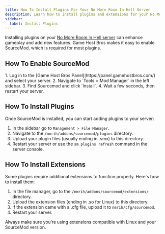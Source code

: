 ```yaml
---
title: How To Install Plugins For Your No More Room In Hell Server
description: Learn how to install plugins and extensions for your No More Room In Hell dedicated server
sidebar:
  label: Install Plugins
---
```


Installing plugins on your [No More Room In Hell server](https://www.gamehostbros.com/no-more-room-in-hell-server-hosting/) can enhance gameplay and add new features. Game Host Bros makes it easy to enable SourceMod, which is required for most plugins.

## How To Enable SourceMod
<Steps>
1. Log in to the [Game Host Bros Panel](https://panel.gamehostbros.com/) and select your server.
2. Navigate to `Tools > Mod Manager` in the left sidebar.
3. Find Sourcemod and click `Install`.
4. Wait a few seconds, then restart your server.
</Steps>

## How To Install Plugins

Once SourceMod is installed, you can start adding plugins to your server:
<Steps>
1. In the sidebar go to `Management > File Manager`.
2. Navigate to the `/nmrih/addons/sourcemod/plugins` directory.
3. Upload your plugin files (usually ending in .smx) to this directory.
4. Restart your server or use the `sm plugins refresh` command in the server console.
</Steps>

## How To Install Extensions

Some plugins require additional extensions to function properly. Here's how to install them:
<Steps>
1. In the file manager, go to the `/nmrih/addons/sourcemod/extensions/` directory.
2. Upload the extension files (ending in .so for Linux) to this directory.
3. If the extension came with a .cfg file, upload it to `nmrih/cfg/sourcemod`.
4. Restart your server.
</Steps>
Always make sure you're using extensions compatible with Linux and your SourceMod version.